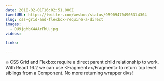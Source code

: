 ```yaml
---
date: 2018-02-01T16:02:51.000Z
tweetURL: https://twitter.com/wesbos/status/959094704905314304
slug: css-grid-and-flexbox-require-a-direct
images:
  - DU9jghbX4AArFhU.jpg
videos:

links:

---
```

🔥 CSS Grid and Flexbox require a direct parent child relationship to work. With React 16.2 we can use &lt;Fragment&gt;&lt;/Fragment&gt; to return top level siblings from a Component. No more returning wrapper divs!
